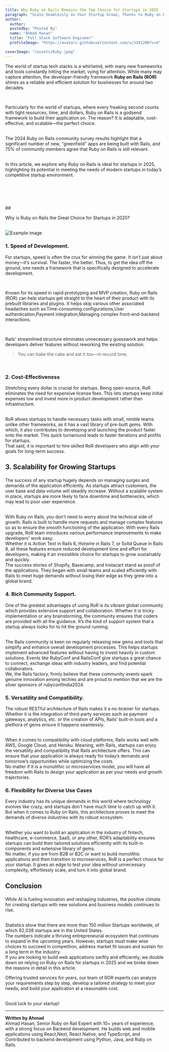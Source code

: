 ```yaml
---
title: Why Ruby on Rails Remains the Top Choice for Startups in 2025
paragraph: "Scale Seamlessly as Your Startup Grows, Thanks to Ruby on Rails’ Proven Architecture and Performance Optimization"
author:
  author:
  postedby: "Posted By"
  name: "Ahmad Hasan"
  title: "Full Stack Software Engineer"
  profileImage: "https://avatars.githubusercontent.com/u/3341200?v=4"

coverImage: "/assets/Ruby.jpeg"
---
```


The world of startup tech stacks is a whirlwind, with many new frameworks and tools constantly hitting the market, vying for attention. While many may capture attention, the developer-friendly framework **Ruby on Rails (ROR)** shines as a reliable and efficient solution for businesses for around two decades.<br/>

<br />

Particularly for the world of startups, where every freaking second counts with tight resources, time, and dollars, Ruby on Rails is a godsend framework to build their application on. The reason? It is adaptable, cost-effective, and scalable—the perfect choice.<br/><br/>

The 2024 Ruby on Rails community survey results highlight that a significant number of new, "greenfield" apps are being built with Rails, and 75% of community members agree that Ruby on Rails is still relevant.<br/><br/>

In this article, we explore why Ruby on Rails is ideal for startups in 2025, highlighting its potential in meeting the needs of modern startups in today’s competitive startup environment.

## <br/>

<br />
## <p className="font-bold text-[#0094de] text-center italic">Why is Ruby on Rails the Great Choice for Startups in 2025?</p>
<br />
<img
  src="https://dev-strapi.sedintechnologies.com/uploads/Why_is_Ruby_on_Rails_the_great_choice_for_startups_in_2025_6ee7417d47.png"
  alt="Example image"
  className="rounded-lg md:max-w-5xl mx-auto"
/>

### <p className="font-bold text-[#0094de] italic">1. Speed of Development.</p>

For startups, speed is often the crux for winning the game. It isn’t just about money—it’s survival. The faster, the better. Thus, to get the idea off the ground, one needs a framework that is specifically designed to accelerate development.

<br />

Known for its speed in rapid prototyping and MVP creation, Ruby on Rails (ROR) can help startups get straight to the heart of their product with its prebuilt libraries and plugins. It helps skip various other associated headaches such as:Time-consuming configurations,User authentication,Payment integration,Managing complex front-end-backend interactions.

<br />

Rails' streamlined structure eliminates unnecessary guesswork and helps developers deliver features without reworking the existing solution.

> You can bake the cake and eat it too—in record time.

<br />

### <p className="font-bold text-[#0094de] italic">2. Cost-Effectiveness</p>

Stretching every dollar is crucial for startups. Being open-source, RoR eliminates the need for expensive license fees. This lets startups keep initial expenses low and invest more in product development rather than infrastructure.

<br />
RoR allows startups to handle necessary tasks with small, nimble teams unlike other
frameworks, as it has a vast library of pre-built gems. With which, it also contributes
to developing and launching the product faster onto the market. This quick turnaround
leads to faster iterations and profits for startups.
<br />
That said, it is important to hire skilled RoR developers who align with your goals
for long-term success.
<br />

## <p className="font-bold text-[#0094de] italic">3. Scalability for Growing Startups</p>

The success of any startup hugely depends on managing surges and demands of the application efficiently. As startups attract customers, the user base and data volume will steadily increase. Without a scalable system in place, startups are more likely to face downtime and bottlenecks, which may lead to poor user experience.

<br />
With Ruby on Rails, you don’t need to worry about the technical side of growth. Rails
is built to handle more requests and manage complex features so as to ensure the
smooth functioning of the application. With every Rails upgrade, RoR team introduces
various performance improvements to make developers' work easy.
<br />
Whether it is Action Text in Rails 6, Hotwire in Rails 7, or Solid Queue in Rails
8, all these features ensure reduced development time and effort for developers,
making it an irresistible choice for startups to grow sustainably and quickly.
<br />
The success stories of Shopify, Basecamp, and Instacart stand as proof of the applications.
They began with small teams and scaled efficiently with Rails to meet huge demands
without losing their edge as they grew into a global brand.
<br />

### <p className="font-bold text-[#0094de] italic">4. Rich Community Support.</p>

One of the greatest advantages of using RoR is its vibrant global community which provides extensive support and collaboration. Whether it is tricky implementation or any brainstorming, the community ensures that coders are provided with all the guidance. It’s the kind of support system that a startup always looks for to hit the ground running.

<br />
The Rails community is keen on regularly releasing new gems and tools that simplify
and enhance overall development processes. This helps startups implement advanced
features without having to invest heavily in custom solutions. Events like RubyConf
and RailsConf give startups a great chance to connect, exchange ideas with industry
leaders, and find potential collaborators.
<br />
We, the Rails factory, firmly believe that these community events spark genuine innovation
among techies and are proud to mention that we are the silver sponsors of rubyconfIndia2024.
<br />

### <p className="font-bold text-[#0094de] italic">5. Versatility and Compatibility.</p>

The robust RESTful architecture of Rails makes it a no-brainer for startups. Whether it is the integration of third-party services such as payment gateways, analytics, etc. or the creation of APIs, Rails' built-in tools and a plethora of gems ensure it happens seamlessly.

<br />
When it comes to compatibility with cloud platforms, Rails works well with AWS, Google
Cloud, and Heroku. Meaning, with Rails, startups can enjoy the versatility and compatibility
that Rails architecture offers. This can ensure that your application is always ready
for today’s demands and tomorrow’s opportunities while optimizing the costs.
<br />
No matter if it is a monolithic or microservices model, you will have all freedom
with Rails to design your application as per your needs and growth trajectories.
<br />

### <p className="font-bold text-[#0094de] italic">6. Flexibility for Diverse Use Cases</p>

Every industry has its unique demands in this world where technology evolves like crazy, and startups don't have much time to catch up with it. But when it comes to Ruby on Rails, this architecture proves to meet the demands of diverse industries with its robust ecosystem.

<br />
Whether you want to build an application in the industry of fintech, healthcare,
e-commerce, SaaS, or any other, ROR’s adaptability ensures startups can build their
tailored solutions efficiently with its built-in components and extensive library
of gems.
<br />
No matter, if you are from B2B or B2C or want to build monolithic applications and
then transition to microservices, RoR is a perfect choice for your startup. It gives
an edge to test your idea without unnecessary complexity, effortlessly scale, and
turn it into global brand.
<br />

## <p className="font-bold text-[#0094de] italic">Conclusion</p>

While AI is fueling innovation and reshaping industries, the positive climate for creating startups with new solutions and business models continues to rise.

<br />
Statistics show that there are more than 150 million Startups worldwide, of which
82,038 startups are in the United States.
<br />
The numbers indicate a thriving entrepreneurial ecosystem that continues to expand
in the upcoming years. However, startups must make wise choices to succeed in competition,
address market fit issues and sustain for a long term in the industry.
<br />
If you are looking to build web applications swiftly and efficiently, we double down
on relying on Ruby on Rails for startups in 2025 and we broke down the reasons in
detail in this article.

Offering trusted services for years, our team of ROR experts can analyze your requirements step by step, develop a tailored strategy to meet your needs, and build your application at a reasonable cost.

<br />
Good luck to your startup!
<br />

---

**Written by Ahmad**  
Ahmad Hasan, Senior Ruby on Rail Expert  with 10+ years of experience, with a strong focus on Backend development. He builds web and mobile applications using React,Next, React Native, and TypeScript, and Contributed to backend development using Python, Java, and Ruby on Rails.

